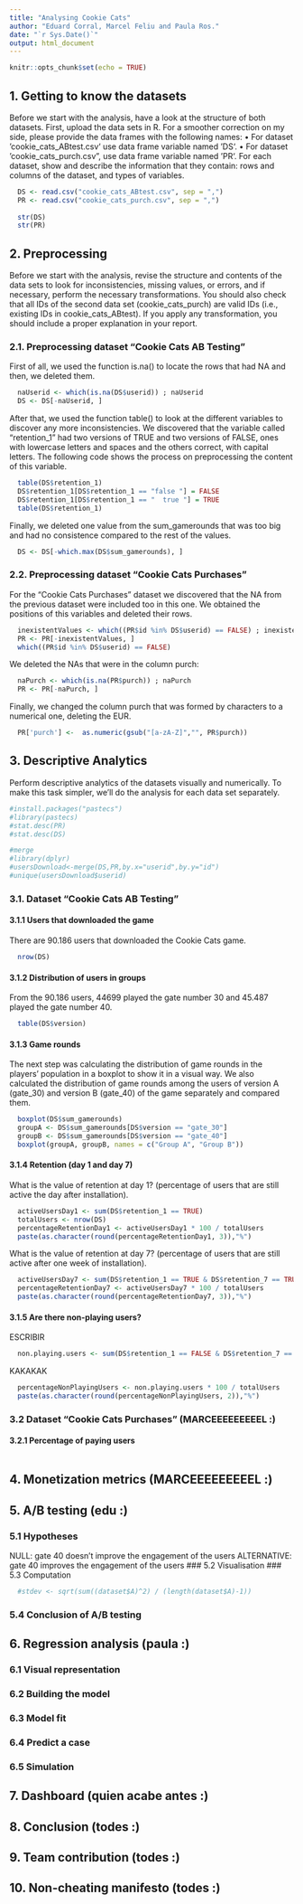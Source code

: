 ```yaml
---
title: "Analysing Cookie Cats"
author: "Eduard Corral, Marcel Feliu and Paula Ros."
date: "`r Sys.Date()`"
output: html_document
---
```


```r
knitr::opts_chunk$set(echo = TRUE)
```

## 1. Getting to know the datasets

Before we start with the analysis, have a look at the structure of both datasets. First, upload the data sets in
R. For a smoother correction on my side, please provide the data frames with the following names:
• For dataset ‘cookie_cats_ABtest.csv‘ use data frame variable named ‘DS‘.
• For dataset ‘cookie_cats_purch.csv", use data frame variable named ‘PR‘.
For each dataset, show and describe the information that they contain: rows and columns of the dataset, and
types of variables.

```r
  DS <- read.csv("cookie_cats_ABtest.csv", sep = ",")
  PR <- read.csv("cookie_cats_purch.csv", sep = ",")
  
  str(DS)
  str(PR)
```

## 2. Preprocessing

Before we start with the analysis, revise the structure and contents of the data sets to look for inconsistencies,
missing values, or errors, and if necessary, perform the necessary transformations. You should also check that
all IDs of the second data set (cookie_cats_purch) are valid IDs (i.e., existing IDs in cookie_cats_ABtest).
If you apply any transformation, you should include a proper explanation in your report.

### 2.1. Preprocessing dataset “Cookie Cats AB Testing”

First of all, we used the function is.na() to locate the rows that had NA and then, we deleted them.

```r
  naUserid <- which(is.na(DS$userid)) ; naUserid
  DS <- DS[-naUserid, ]
```
After that, we used the function table() to look at the different variables to discover any more inconsistencies. We discovered that the variable called "retention_1" had two versions of TRUE and two versions of FALSE,
ones with lowercase letters and spaces and the others correct, with capital letters. The following code shows the process on preprocessing the content of this variable.

```r
  table(DS$retention_1)
  DS$retention_1[DS$retention_1 == "false "] = FALSE
  DS$retention_1[DS$retention_1 == "  true "] = TRUE
  table(DS$retention_1)
```
Finally, we deleted one value from the sum_gamerounds that was too big and had no consistence compared to the rest of the values.
```r
  DS <- DS[-which.max(DS$sum_gamerounds), ]
```
### 2.2. Preprocessing dataset “Cookie Cats Purchases”

For the "Cookie Cats Purchases" dataset we discovered that the NA from the previous dataset were included too in this one. We obtained the positions of this variables and deleted their rows.

```r
  inexistentValues <- which((PR$id %in% DS$userid) == FALSE) ; inexistentValues
  PR <- PR[-inexistentValues, ]
  which((PR$id %in% DS$userid) == FALSE)
```
We deleted the NAs that were in the column purch:
```r
  naPurch <- which(is.na(PR$purch)) ; naPurch
  PR <- PR[-naPurch, ]
```
Finally, we changed the column purch that was formed by characters to a numerical one, deleting the EUR.
```r
  PR['purch'] <-  as.numeric(gsub("[a-zA-Z]","", PR$purch))
```

## 3. Descriptive Analytics

Perform descriptive analytics of the datasets visually and numerically. To make this task simpler, we’ll do
the analysis for each data set separately.
```r
#install.packages("pastecs")
#library(pastecs)
#stat.desc(PR)
#stat.desc(DS)

#merge
#library(dplyr)
#usersDownload<-merge(DS,PR,by.x="userid",by.y="id")
#unique(usersDownload$userid)

```

### 3.1. Dataset “Cookie Cats AB Testing”
#### 3.1.1 Users that downloaded the game
There are 90.186 users that downloaded the Cookie Cats game.
```r
  nrow(DS)
```
#### 3.1.2 Distribution of users in groups
From the 90.186 users, 44699 played the gate number 30 and 45.487 played the gate number 40.
```r
  table(DS$version)
```

#### 3.1.3 Game rounds
The next step was calculating the distribution of game rounds in the players’ population in a boxplot to show it in a visual way. We also calculated the distribution of game rounds among the users of version A (gate_30) and version B (gate_40) of the game separately and compared them.
```r
  boxplot(DS$sum_gamerounds)
  groupA <- DS$sum_gamerounds[DS$version == "gate_30"]
  groupB <- DS$sum_gamerounds[DS$version == "gate_40"]
  boxplot(groupA, groupB, names = c("Group A", "Group B"))
```
#### 3.1.4 Retention (day 1 and day 7)
What is the value of retention at day 1? (percentage of users that are still active the day after
installation).
```r
  activeUsersDay1 <- sum(DS$retention_1 == TRUE)
  totalUsers <- nrow(DS)
  percentageRetentionDay1 <- activeUsersDay1 * 100 / totalUsers
  paste(as.character(round(percentageRetentionDay1, 3)),"%")
```
What is the value of retention at day 7? (percentage of users that are still active after one week of
installation).
```r
  activeUsersDay7 <- sum(DS$retention_1 == TRUE & DS$retention_7 == TRUE)
  percentageRetentionDay7 <- activeUsersDay7 * 100 / totalUsers
  paste(as.character(round(percentageRetentionDay7, 3)),"%")
```

#### 3.1.5 Are there non-playing users?
ESCRIBIR
```r
  non.playing.users <- sum(DS$retention_1 == FALSE & DS$retention_7 == FALSE) ; non.playing.users
```
KAKAKAK
```r
  percentageNonPlayingUsers <- non.playing.users * 100 / totalUsers
  paste(as.character(round(percentageNonPlayingUsers, 2)),"%")
```

### 3.2 Dataset “Cookie Cats Purchases” (MARCEEEEEEEEEL :)
#### 3.2.1 Percentage of paying users

```r

```

## 4. Monetization metrics (MARCEEEEEEEEEL :)

## 5. A/B testing (edu :)
### 5.1 Hypotheses
NULL: gate 40 doesn't improve the engagement of the users
ALTERNATIVE: gate 40 improves the engagement of the users
### 5.2 Visualisation
### 5.3 Computation
```r
  #stdev <- sqrt(sum((dataset$A)^2) / (length(dataset$A)-1))
```

### 5.4 Conclusion of A/B testing

## 6. Regression analysis (paula :)
### 6.1 Visual representation
### 6.2 Building the model
### 6.3 Model fit
### 6.4 Predict a case
### 6.5 Simulation

## 7. Dashboard (quien acabe antes :)

## 8. Conclusion (todes :)

## 9. Team contribution (todes :)

## 10. Non-cheating manifesto (todes :)

